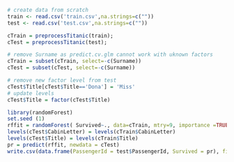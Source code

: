 ```r
# create data from scratch
train <- read.csv('train.csv',na.strings=c(""))
test <- read.csv('test.csv',na.strings=c(""))

cTrain = preprocessTitanic(train);
cTest = preprocessTitanic(test);

# remove Surname as predict.cv.glm cannot work with uknown factors
cTrain = subset(cTrain, select=-c(Surname))
cTest = subset(cTest, select=-c(Surname))

# remove new factor level from test
cTest$Title[cTest$Title=='Dona'] = 'Miss'
# update levels
cTest$Title = factor(cTest$Title)
```

```r
library(randomForest)
set.seed (1)
rffit = randomForest( Survived~., data=cTrain, mtry=9, importance =TRUE)
levels(cTest$CabinLetter) = levels(cTrain$CabinLetter)
levels(cTest$Title) = levels(cTrain$Title)
pr = predict(rffit, newdata = cTest)
write.csv(data.frame(PassengerId = test$PassengerId, Survived = pr), file = "TitanicRF.csv")
```